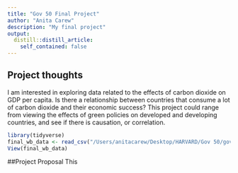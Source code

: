 ```yaml
---
title: "Gov 50 Final Project"
author: "Anita Carew"
description: "My final project"
output:
  distill::distill_article:
    self_contained: false
---
```




## Project thoughts

I am interested in exploring data related to the effects of carbon dioxide on GDP per capita. Is there a relationship between countries that consume a lot of carbon dioxide and their economic success? This project could range from viewing the effects of green policies on developed and developing countries, and see if there is causation, or correlation.



```r
library(tidyverse)
final_wb_data <- read_csv("/Users/anitacarew/Desktop/HARVARD/Gov 50/gov50 final project/final_wb_data.csv")
View(final_wb_data)
```

##Project Proposal
This

